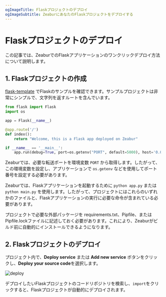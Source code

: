```yaml
---
ogImageTitle: Flaskプロジェクトのデプロイ
ogImageSubtitle: ZeaburにあなたのFlaskプロジェクトをデプロイする
---
```


# Flaskプロジェクトのデプロイ

この記事では、ZeaburでのFlaskアプリケーションのワンクリックデプロイ方法について説明します。

## 1. Flaskプロジェクトの作成

[flask-template](https://github.com/zeabur/flask-template) でFlaskのサンプルを確認できます。サンプルプロジェクトは非常にシンプルで、文字列を返すルートを含んでいます。

```python
from flask import Flask
import os

app = Flask(__name__)

@app.route('/')
def index():
    return "Welcome, this is a Flask app deployed on Zeabur"

if __name__ == '__main__':
    app.run(debug=True, port=os.getenv("PORT", default=5000), host='0.0.0.0')
```

Zeaburでは、必要な転送ポートを環境変数 `PORT` から取得します。したがって、この環境変数を設定し、アプリケーションで `os.getenv` などを使用してポート番号を設定する必要があります。

Zeaburでは、Flaskアプリケーションを起動するために `python app.py` または `python main.py` を使用します。したがって、プロジェクトにはこれらのいずれかのファイルと、Flaskアプリケーションの実行に必要な命令が含まれている必要があります。

プロジェクトで必要な外部パッケージを requirements.txt、Pipfile、またはPipfile.lockファイルに記述しておく必要があります。これにより、Zeaburがビルド前に自動的にインストールできるようになります。

## 2. Flaskプロジェクトのデプロイ

プロジェクト内で、**Deploy service** または **Add new service** ボタンをクリックし、**Deploy your source code**を選択します。

![deploy](/deploy/common/select-service.en-US.png)

デプロイしたいFlaskプロジェクトのコードリポジトリを検索し、`import`をクリックすると、Flaskプロジェクトが自動的にデプロイされます。